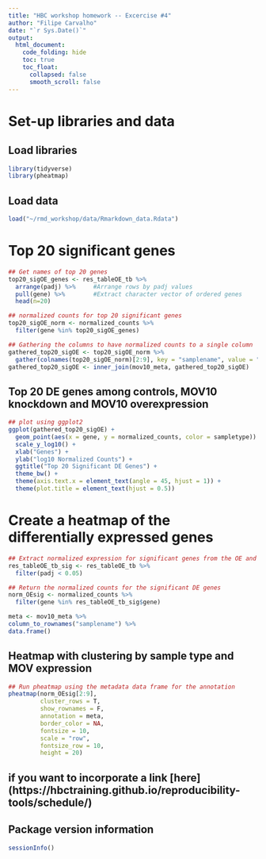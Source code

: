 ```yaml
---
title: "HBC workshop homework -- Excercise #4"
author: "Filipe Carvalho"
date: "`r Sys.Date()`"
output: 
  html_document:
    code_folding: hide
    toc: true
    toc_float:
      collapsed: false
      smooth_scroll: false
---
```


# Set-up libraries and data

## Load libraries
```r
library(tidyverse)
library(pheatmap)
```



## Load data
```r
load("~/rmd_workshop/data/Rmarkdown_data.Rdata")
```


# Top 20 significant genes

```r
## Get names of top 20 genes
top20_sigOE_genes <- res_tableOE_tb %>% 
  arrange(padj) %>% 	#Arrange rows by padj values
  pull(gene) %>% 		#Extract character vector of ordered genes
  head(n=20)
```

```r
## normalized counts for top 20 significant genes
top20_sigOE_norm <- normalized_counts %>%
  filter(gene %in% top20_sigOE_genes)
```


```r
## Gathering the columns to have normalized counts to a single column
gathered_top20_sigOE <- top20_sigOE_norm %>%
  gather(colnames(top20_sigOE_norm)[2:9], key = "samplename", value = "normalized_counts")
gathered_top20_sigOE <- inner_join(mov10_meta, gathered_top20_sigOE)
```


## Top 20 DE genes among controls, MOV10 knockdown and MOV10 overexpression
```r
## plot using ggplot2
ggplot(gathered_top20_sigOE) +
  geom_point(aes(x = gene, y = normalized_counts, color = sampletype)) +
  scale_y_log10() +
  xlab("Genes") +
  ylab("log10 Normalized Counts") +
  ggtitle("Top 20 Significant DE Genes") +
  theme_bw() +
  theme(axis.text.x = element_text(angle = 45, hjust = 1)) +
  theme(plot.title = element_text(hjust = 0.5))
```


# Create a heatmap of the differentially expressed genes

```r
## Extract normalized expression for significant genes from the OE and control 
res_tableOE_tb_sig <- res_tableOE_tb %>%
  filter(padj < 0.05)
```


```r
## Return the normalized counts for the significant DE genes
norm_OEsig <- normalized_counts %>% 
  filter(gene %in% res_tableOE_tb_sig$gene) 
```

```r
meta <- mov10_meta %>%
column_to_rownames("samplename") %>%
data.frame()
```


## Heatmap with clustering by sample type and MOV expression
```r
## Run pheatmap using the metadata data frame for the annotation
pheatmap(norm_OEsig[2:9], 
         cluster_rows = T, 
         show_rownames = F,
         annotation = meta, 
         border_color = NA, 
         fontsize = 10, 
         scale = "row", 
         fontsize_row = 10, 
         height = 20)
```


## if you want to incorporate a link [here] (https://hbctraining.github.io/reproducibility-tools/schedule/)

## Package version information

```r
sessionInfo()
```